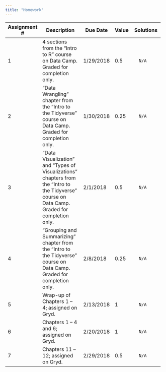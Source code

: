 ```yaml
---
title: "Homework"
---
```


+--------------+-----------------------------------------------+-----------+-------+------------------------------------------+
| Assignment # | Description                                   | Due Date  | Value | Solutions                                |
+==============+===============================================+===========+=======+==========================================+
|    1         | 4 sections from the "Intro to R" course on    | 1/29/2018 |  0.5  |       N/A                                |
|              | Data Camp. Graded for completion only.        |           |       |                                          |
+--------------+-----------------------------------------------+-----------+-------+------------------------------------------+
|    2         | "Data Wrangling" chapter from the "Intro to   | 1/30/2018 |  0.25 |       N/A                                |
|              | the Tidyverse" course on Data Camp.           |           |       |                                          |
|              | Graded for completion only.                   |           |       |                                          |
+--------------+-----------------------------------------------+-----------+-------+------------------------------------------+
|    3         | "Data Visualization" and "Types of            | 2/1/2018  |  0.5  |       N/A                                |
|              | Visualizations" chapters from the "Intro to   |           |       |                                          |
|              | the Tidyverse" course on Data Camp.           |           |       |                                          |
|              | Graded for completion only.                   |           |       |                                          |
+--------------+-----------------------------------------------+-----------+-------+------------------------------------------+
|    4         | "Grouping and Summarizing"                    | 2/8/2018  |  0.25 |       N/A                                |
|              | chapter from the "Intro to                    |           |       |                                          |
|              | the Tidyverse" course on Data Camp.           |           |       |                                          |
|              | Graded for completion only.                   |           |       |                                          |
+--------------+-----------------------------------------------+-----------+-------+------------------------------------------+
|    5         | Wrap-up of Chapters 1 -- 4; assigned on Gryd. | 2/13/2018 |  1    |       N/A                                |
+--------------+-----------------------------------------------+-----------+-------+------------------------------------------+
|    6         | Chapters 1 -- 4 and 6; assigned on Gryd.      | 2/20/2018 |  1    |       N/A                                |
+--------------+-----------------------------------------------+-----------+-------+------------------------------------------+
|    7         | Chapters 11 -- 12; assigned on Gryd.          | 2/29/2018 |  0.5  |       N/A                                |
+--------------+-----------------------------------------------+-----------+-------+------------------------------------------+
